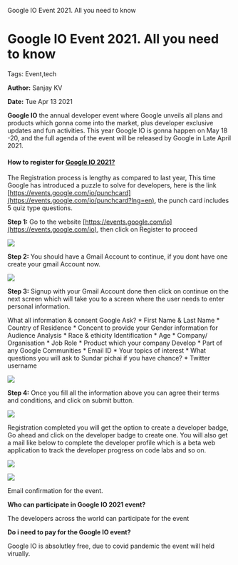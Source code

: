    Google IO Event 2021. All you need to know

Google IO Event 2021. All you need to know
==========================================

Tags: Event,tech

**Author:** Sanjay KV

**Date:** Tue Apr 13 2021

**Google IO** the annual developer event where Google unveils all plans and products which gonna come into the market, plus developer exclusive updates and fun activities. This year Google IO is gonna happen on May 18 -20, and the full agenda of the event will be released by Google in Late April 2021.

#### How to register for [Google IO 2021?](https://recodehive.com/events-list/)

The Registration process is lengthy as compared to last year, This time Google has introduced a puzzle to solve for developers, here is the link [https://events.google.com/io/punchcard](https://events.google.com/io/punchcard?lng=en), the punch card includes 5 quiz type questions.

**Step 1:** Go to the website [https://events.google.com/io](https://events.google.com/io), then click on Register to proceed

![](https://recodehive.com/wp-content/uploads/2021/04/image-23-1024x289.png)

**Step 2:** You should have a Gmail Account to continue, if you dont have one create your gmail Account now.

![](https://recodehive.com/wp-content/uploads/2021/04/image-24-1024x446.png)

**Step 3:** Signup with your Gmail Account done then click on continue on the next screen which will take you to a screen where the user needs to enter personal information.

What all information & consent Google Ask?
\* First Name & Last Name
\* Country of Residence
\* Concent to provide your Gender information for Audience Analysis
\* Race & ethicity Identification
\* Age
\* Company/ Organisation
\* Job Role
\* Product which your company Develop
\* Part of any Google Communities
\* Email ID
\* Your topics of interest
\* What questions you will ask to Sundar pichai if you have chance?
\* Twitter username

![](https://recodehive.com/wp-content/uploads/2021/04/image-25-1024x573.png)

**Step 4:** Once you fill all the information above you can agree their terms and conditions, and click on submit button.

![](https://recodehive.com/wp-content/uploads/2021/04/image-26-1024x473.png)

Registration completed you will get the option to create a developer badge, Go ahead and click on the developer badge to create one. You will also get a mail like below to complete the developer profile which is a beta web application to track the developer progress on code labs and so on.

![](https://recodehive.com/wp-content/uploads/2021/04/image-28-1024x578.png)

![](https://recodehive.com/wp-content/uploads/2021/04/image-30-1024x680.png)

Email confirmation for the event.

**Who can participate in Google IO 2021 event?**

The developers across the world can participate for the event

**Do i need to pay for the Google IO event?**

Google IO is absolutley free, due to covid pandemic the event will held virually.